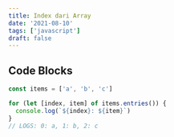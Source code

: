 ```yaml
---
title: Index dari Array
date: '2021-08-10'
tags: ['javascript']
draft: false
---
```


## Code Blocks

```javascript
const items = ['a', 'b', 'c']

for (let [index, item] of items.entries()) {
  console.log(`${index}: ${item}`)
}
// LOGS: 0: a, 1: b, 2: c
```
